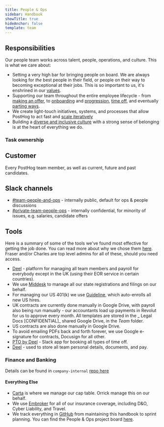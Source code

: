 ```yaml
---
title: People & Ops
sidebar: Handbook
showTitle: true
hideAnchor: false
template: team
---
```



## Responsibilities

Our people team works across talent, people, operations, and culture. This is what we care about:

-   Setting a very high bar for bringing people on board. We are always looking for _the_ best people in their field, or people on their way to becoming exceptional at their jobs. This is so important to us, it's enshrined in our [values](/handbook/company/values#talent-compounds).
-   Supporting our team throughout the entire employee lifecycle - from [making an offer](/handbook/people/compensation), to [onboarding](/handbook/people/onboarding) and [progression](/handbook/people/career-progression), [time off](/handbook/people/time-off), and eventually [parting ways](/handbook/people/offboarding).
-   We create light-touch initiatives, systems, and processes that allow PostHog to act fast and [scale iteratively](/handbook/company/culture#iteration)
-   Building a [diverse and inclusive culture](/handbook/company/diversity) with a strong sense of belonging is at the heart of everything we do.

### Task ownership

<TaskOwnershipTable dataset="people" />

## Customer

Every PostHog team member, as well as current, future and past candidates.

## Slack channels

-   [#team-people-and-ops](https://posthog.slack.com/messages/team-people-and-ops) - internally public, default for ops & people discussions
-   [#private-team-people-ops](https://posthog.slack.com/messages/private-people-ops) - internally confidential, for minority of issues, e.g. salaries, candidate offers

## Tools

Here is a summary of some of the tools we've found most effective for getting the job done. You can read more about why we chose them [here](https://posthog.com/blog/startup-ops-toolkit). Fraser and/or Charles are top level admins for all of these, should you need access.

-   [Deel](https://www.letsdeel.com/) - platform for managing all team members and payroll for everybody except in the UK (using their EOR service in certain countries).
-   We use [Middesk](https://www.middesk.com/) to manage all our state registrations and filings on our behalf.
-   For managing our US 401(k) we use [Guideline](https://www.guideline.com), which auto-enrolls all new US hires.
-   UK contracts are currently done manually in Google Drive, with payroll also being run manually - our accountants load up payments in Revolut for us to approve every month. All templates are stored in the _ Legal Docs [CONFIDENTIAL]_ shared Google Drive, in the _Team_ folder.
-   US contracts are also done manually in Google Drive.
-   To avoid emailing PDFs back and forth forever, we use Google e-signature for contracts, Docusign for all other.
-   [PTO by Deel](https://www.tryroots.io/pto) - Slack app for booking all types of time off.
-   [Deel](https://www.deel.com/) - used to store all team personal details, documents, and pay.

### Finance and Banking

Details can be found in `company-internal` [repo here](https://github.com/PostHog/company-internal/tree/master/finance)

#### Everything Else

-   [Carta](https://carta.com/) is where we manage our cap table. Orrick manage this on our behalf.
-   We use [Embroker](https://www.embroker.com/) for all of our insurance coverage, including D&O, Cyber Liability, and Travel.
-   We track everything in [GitHub](https://github.com/) from maintaining this handbook to sprint planning. You can find the People & Ops project board [here](https://github.com/orgs/PostHog/projects/2?fullscreen=true).
